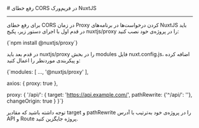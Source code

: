 

<Layout>
<Head>
<title>مستندات رفع خطای CORS در NuxtJS - لیارا</title>
<meta property="og:title" content="مستندات خدمات رایانش ابری لیارا" />
<meta property="og:description" content="مستندات مربوط به رفع خطای CORS در NuxtJS در پلتفرم NodeJS در لیارا"  />
</Head>
# رفع خطای CORS در فریم‌ورک NuxtJS
<hr className="mb-2" />

برای رفع خطای CORS در زمان Proxy کردن درخواست‌ها در برنامه‌های NuxtJS باید در قدم اول با اجرای دستور زیر، پکیج nuxtjs/proxy را در پروژه‌ی خود نصب کنید:
<div className="h-2" />
<div dir='ltr'>
    <Highlight className="bash">
        {`npm install @nuxtjs/proxy`}
    </Highlight>
</div>
<div className="h-2" />

در قدم بعد باید <Important>nuxtjs/proxy</Important> را در بخش <Important>modules</Important> فایل <Important>nuxt.config.js</Important>، اضافه کرده و پیکربندی موردنظر را اعمال کنید:
<div className="h-2" />
<div dir='ltr'>
    <Highlight className="js">
        {`modules: [
  ...,
  '@nuxtjs/proxy'
],

axios: {
  proxy: true
},

proxy: {
  '/api/': {
      target: 'https://api.example.com/',
      pathRewrite: {'^/api/': ''},
      changeOrigin: true
    }
}`}
    </Highlight>
</div>
<div className="h-2" />
<Alert variant="info">
<p>
توجه داشته باشید که مقادیر <Important>target</Important> و <Important>pathRewrite</Important> را در پروژه‌ی خود به‌ترتیب با آدرس <Important>API</Important> و <Important>Route</Important> پروژه جایگزین کنید.
</p>
</Alert>

</Layout>